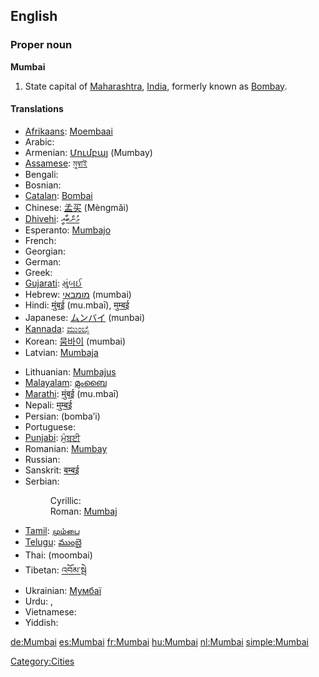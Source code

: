 ==English==

===Proper noun===
'''Mumbai'''

# State capital of [[Maharashtra]], [[India]], formerly known as [[Bombay]].

====Translations====
{{trans-top|state capital of Maharashtra}}
* [[Afrikaans]]: [[Moembaai]]
* Arabic: {{term|sc=Arab|ممباي|tr=mumbáy}}
* Armenian: [[Մումբայ]] (Mumbay)
* [[Assamese]]: [[মুম্বাই]]
* Bengali: {{t-|bn|মুম্বাই|sc=Beng|xs=Bengali}}
* Bosnian: {{t-|bs|Mumbaj|m}}
* [[Catalan]]: [[Bombai]]
* Chinese: [[孟买]] (Mèngmǎi)
* [[Dhivehi]]: [[މުންބާއީ]]
* Esperanto: [[Mumbajo]]
* French: {{t+|fr|Bombay|f}}
* Georgian: {{t|ka|მუმბაი|tr=mumbai}}
* German: {{t+|de|Mumbai|n}}
* Greek: {{t|el|Βομβάη|tr=Vomvai}}
* [[Gujarati]]: [[મુંબઈ]]
* Hebrew: [[מומבאי]] (mumbai)
* Hindi: [[मुंबई]] (mu.mbaī), [[मुम्बई]]
* Japanese: [[ムンバイ]] (munbai)
* [[Kannada]]: [[ಮುಂಬೈ]]
* Korean: [[뭄바이]] (mumbai)
* Latvian: [[Mumbaja]]
{{trans-mid}}
* Lithuanian: [[Mumbajus]]
* [[Malayalam]]: [[മുംബൈ]]
* [[Marathi]]: [[मुंबई]] (mu.mbaī)
* Nepali: [[मुम्बई]]
* Persian: {{fa-Arab|[[بمبئی]]}} (bomba’i)
* Portuguese: {{t|pt|Bombaim}}
* [[Punjabi]]: [[ਮੁੰਬਈ]]
* Romanian: [[Mumbay]]
* Russian: {{t|ru|Мумбаи|tr=Mumbái}}
* Sanskrit: [[बम्बई]]
* Serbian:
*: Cyrillic: {{t|sr|Мумбај|m}}
*: Roman: [[Mumbaj#Serbian|Mumbaj]] {{m}}
* [[Tamil]]: [[மும்பை]]
* [[Telugu]]: [[ముంబై]]
* Thai: {{Thai|[[มุมไบ]]}} (moombai)
* Tibetan: [[འབོམ་སྦེ]]
* Ukrainian: [[Мумбаї]]
* Urdu: {{ur-Arab|[[ممبئ|مُمبئ]]}}, {{ur-Arab|[[ممبئی]]}}
* Vietnamese: {{t-|vi|Mumbai|xs=Vietnamese}}
* Yiddish: {{t|yi|מומביי|tr=mumbai}}
{{trans-bottom}}

[[Category:Cities]]

[[de:Mumbai]]
[[es:Mumbai]]
[[fr:Mumbai]]
[[hu:Mumbai]]
[[nl:Mumbai]]
[[simple:Mumbai]]